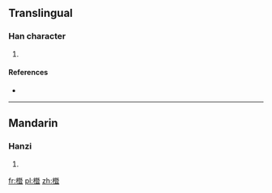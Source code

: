 ==Translingual==

===Han character===
{{Han char|rn=75|rad=木|as=15|sn=19|four=|canj=木日山一 (DAUM)}}

# {{defn|Han|sort=木15}}

====References====
* {{Han ref|kx=0561.230|dkj=15853|dj=0950.140|hdz=21317.050|uh=6AED|ud=27373}}

----

==Mandarin==

===Hanzi===
{{cmn-hanzi|pin=[[jì]] ([[ji4]]), [[jié]] ([[jie2]])|wg=chi<sup>4</sup>, chieh<sup>2</sup>}}

# {{defn|lang=cmn|sort=木15}}

[[fr:櫭]]
[[pl:櫭]]
[[zh:櫭]]